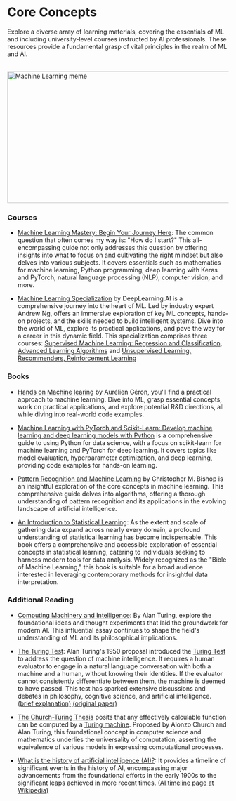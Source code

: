 # Core Concepts

Explore a diverse array of learning materials, covering the essentials of ML and including university-level courses instructed by AI professionals. These resources provide a fundamental grasp of vital principles in the realm of ML and AI.

<br/>


<div style={{ position: "relative" }}>
  <Image
    src="/static/img/memes/mlMeme.png"
    alt="Machine Learning meme"
    height="300"
    width="850"
    priority
  />
</div>


### Courses

- [Machine Learning Mastery: Begin Your Journey Here](https://machinelearningmastery.com/start-here/): The common question that often comes my way is: "How do I start?" This all-encompassing guide not only addresses this question by offering insights into what to focus on and cultivating the right mindset but also delves into various subjects. It covers essentials such as mathematics for machine learning, Python programming, deep learning with Keras and PyTorch, natural language processing (NLP), computer vision, and more.

- [Machine Learning Specialization](https://www.deeplearning.ai/courses/machine-learning-specialization/) by DeepLearning.AI is a comprehensive journey into the heart of ML. Led by industry expert Andrew Ng, offers an immersive exploration of key ML concepts, hands-on projects, and the skills needed to build intelligent systems. Dive into the world of ML, explore its practical applications, and pave the way for a career in this dynamic field. This specialization comprises three courses:
    [Supervised Machine Learning: Regression and Classification](https://www.coursera.org/learn/machine-learning?specialization=machine-learning-introduction),
    [Advanced Learning Algorithms](https://www.coursera.org/learn/advanced-learning-algorithms?specialization=machine-learning-introduction) and
    [Unsupervised Learning, Recommenders, Reinforcement Learning](https://www.coursera.org/learn/unsupervised-learning-recommenders-reinforcement-learning?specialization=machine-learning-introduction)
   
### Books

- [Hands on Machine learing](https://www.goodreads.com/en/book/show/32899495) by Aurélien Géron, you'll find a practical approach to machine learning. Dive into ML, grasp essential concepts, work on practical applications, and explore potential R&D directions, all while diving into real-world code examples.

- [Machine Learning with PyTorch and Scikit-Learn: Develop machine learning and deep learning models with Python](https://www.goodreads.com/book/show/60493099-machine-learning-with-pytorch-and-scikit-learn) is a comprehensive guide to using Python for data science, with a focus on scikit-learn for machine learning and PyTorch for deep learning. It covers topics like model evaluation, hyperparameter optimization, and deep learning, providing code examples for hands-on learning.

- [Pattern Recognition and Machine Learning](https://www.microsoft.com/en-us/research/uploads/prod/2006/01/Bishop-Pattern-Recognition-and-Machine-Learning-2006.pdf)  by Christopher M. Bishop is an insightful exploration of the core concepts in machine learning. This comprehensive guide delves into algorithms, offering a thorough understanding of pattern recognition and its applications in the evolving landscape of artificial intelligence.

- [An Introduction to Statistical Learning](https://www.statlearning.com/): As the extent and scale of gathering data expand across nearly every domain, a profound understanding of statistical learning has become indispensable. This book offers a comprehensive and accessible exploration of essential concepts in statistical learning, catering to individuals seeking to harness modern tools for data analysis. Widely recognized as the "Bible of Machine Learning," this book is suitable for a broad audience interested in leveraging contemporary methods for insightful data interpretation.

### Additional Reading

- [Computing Machinery and Intelligence](https://redirect.cs.umbc.edu/courses/471/papers/turing.pdf): By Alan Turing, explore the foundational ideas and thought experiments that laid the groundwork for modern AI. This influential essay continues to shape the field's understanding of ML and its philosophical implications.

- [The Turing Test](https://plato.stanford.edu/entries/turing-test/): Alan Turing's 1950 proposal introduced the [Turing Test](https://en.wikipedia.org/wiki/Turing_test) to address the question of machine intelligence. It requires a human evaluator to engage in a natural language conversation with both a machine and a human, without knowing their identities. If the evaluator cannot consistently differentiate between them, the machine is deemed to have passed. This test has sparked extensive discussions and debates in philosophy, cognitive science, and artificial intelligence. [(brief explanation)](https://www.youtube.com/watch?v=3wLqsRLvV-c) [(original paper)](https://www.cs.virginia.edu/~robins/Turing_Paper_1936.pdf)

- [The Church-Turing Thesis](https://plato.stanford.edu/entries/church-turing/) posits that any effectively calculable function can be computed by a [Turing machine](https://en.wikipedia.org/wiki/Turing_machine). Proposed by Alonzo Church and Alan Turing, this foundational concept in computer science and mathematics underlies the universality of computation, asserting the equivalence of various models in expressing computational processes.

- [What is the history of artificial intelligence (AI)?](https://www.tableau.com/data-insights/ai/history): It provides a timeline of significant events in the history of AI, encompassing major advancements from the foundational efforts in the early 1900s to the significant leaps achieved in more recent times. [(AI timeline page at Wikipedia)](https://en.wikipedia.org/wiki/Timeline_of_artificial_intelligence)